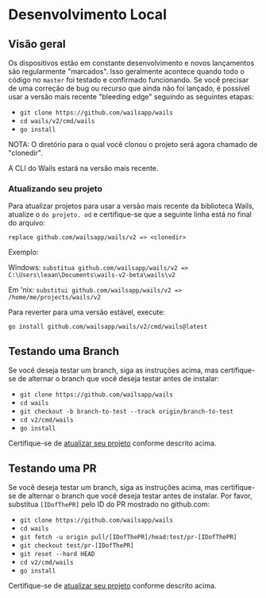 # Desenvolvimento Local

## Visão geral

Os dispositivos estão em constante desenvolvimento e novos lançamentos são regularmente "marcados". Isso geralmente acontece quando todo o código no `master` foi testado e confirmado funcionando. Se você precisar de uma correção de bug ou recurso que ainda não foi lançado, é possível usar a versão mais recente "bleeding edge" seguindo as seguintes etapas:

- `git clone https://github.com/wailsapp/wails`
- `cd wails/v2/cmd/wails`
- `go install`

NOTA: O diretório para o qual você clonou o projeto será agora chamado de "clonedir".

A CLI do Wails estará na versão mais recente.

### Atualizando seu projeto

Para atualizar projetos para usar a versão mais recente da biblioteca Wails, atualize o `do projeto. od` e certifique-se que a seguinte linha está no final do arquivo:

`replace github.com/wailsapp/wails/v2 => <clonedir>`

Exemplo:

Windows: `substitua github.com/wailsapp/wails/v2 => C:\Users\leaan\Documents\wails-v2-beta\wails\v2`

Em 'nix: `substitui github.com/wailsapp/wails/v2 => /home/me/projects/wails/v2`

Para reverter para uma versão estável, execute:

`go install github.com/wailsapp/wails/v2/cmd/wails@latest`

## Testando uma Branch

Se você deseja testar um branch, siga as instruções acima, mas certifique-se de alternar o branch que você deseja testar antes de instalar:

- `git clone https://github.com/wailsapp/wails`
- `cd wails`
- `git checkout -b branch-to-test --track origin/branch-to-test`
- `cd v2/cmd/wails`
- `go install`

Certifique-se de [atualizar seu projeto](#updating-your-project) conforme descrito acima.

## Testando uma PR

Se você deseja testar um branch, siga as instruções acima, mas certifique-se de alternar o branch que você deseja testar antes de instalar. Por favor, substitua `[IDofThePR]` pelo ID do PR mostrado no github.com:

- `git clone https://github.com/wailsapp/wails`
- `cd wails`
- `git fetch -u origin pull/[IDofThePR]/head:test/pr-[IDofThePR]`
- `git checkout test/pr-[IDofThePR]`
- `git reset --hard HEAD`
- `cd v2/cmd/wails`
- `go install`

Certifique-se de [atualizar seu projeto](#updating-your-project) conforme descrito acima.
